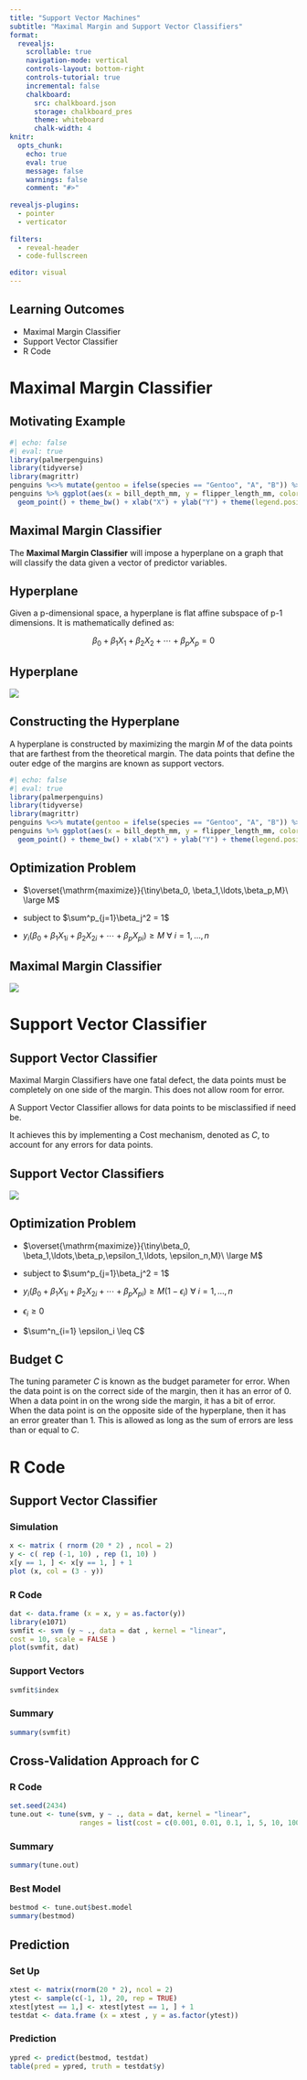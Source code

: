 ```yaml
---
title: "Support Vector Machines"
subtitle: "Maximal Margin and Support Vector Classifiers"
format:
  revealjs:
    scrollable: true
    navigation-mode: vertical
    controls-layout: bottom-right
    controls-tutorial: true
    incremental: false 
    chalkboard:
      src: chalkboard.json
      storage: chalkboard_pres
      theme: whiteboard
      chalk-width: 4
knitr:
  opts_chunk: 
    echo: true
    eval: true
    message: false
    warnings: false
    comment: "#>" 
    
revealjs-plugins:
  - pointer
  - verticator
  
filters: 
  - reveal-header
  - code-fullscreen

editor: visual
---
```


## Learning Outcomes

-   Maximal Margin Classifier
-   Support Vector Classifier
-   R Code

# Maximal Margin Classifier

## Motivating Example

```r
#| echo: false
#| eval: true
library(palmerpenguins)
library(tidyverse)
library(magrittr)
penguins %<>% mutate(gentoo = ifelse(species == "Gentoo", "A", "B")) %>%  drop_na()
penguins %>% ggplot(aes(x = bill_depth_mm, y = flipper_length_mm, color = gentoo)) +
  geom_point() + theme_bw() + xlab("X") + ylab("Y") + theme(legend.position = "none") 
```

## Maximal Margin Classifier

The **Maximal Margin Classifier** will impose a hyperplane on a graph that will classify the data given a vector of predictor variables.

## Hyperplane

Given a p-dimensional space, a hyperplane is flat affine subspace of p-1 dimensions. It is mathematically defined as:

$$
\beta_0 + \beta_1X_1 + \beta_2 X_2 + \cdots+\beta_pX_p = 0
$$

## Hyperplane

![](https://images.deepai.org/glossary-terms/3bb86574825445cba73a67222b744648/hyperplane.png){fig-align="center"}

## Constructing the Hyperplane

A hyperplane is constructed by maximizing the margin $M$ of the data points that are farthest from the theoretical margin. The data points that define the outer edge of the margins are known as support vectors.

```r
#| echo: false
#| eval: true
library(palmerpenguins)
library(tidyverse)
library(magrittr)
penguins %<>% mutate(gentoo = ifelse(species == "Gentoo", "A", "B")) %>%  drop_na()
penguins %>% ggplot(aes(x = bill_depth_mm, y = flipper_length_mm, color = gentoo)) +
  geom_point() + theme_bw() + xlab("X") + ylab("Y") + theme(legend.position = "none") 
```

## Optimization Problem

-   $\overset{\mathrm{maximize}}{\tiny\beta_0, \beta_1,\ldots,\beta_p,M}\ \large M$

-   subject to $\sum^p_{j=1}\beta_j^2 = 1$

-   $y_i(\beta_0 + \beta_1X_{1i} + \beta_2 X_{2i} + \cdots+\beta_pX_{pi})\geq M \ \forall \ i=1,\ldots,n$

## Maximal Margin Classifier

![](https://bookdown.org/mpfoley1973/data-sci/images/svm_mmc.png){fig-align="center"}

# Support Vector Classifier

## Support Vector Classifier

Maximal Margin Classifiers have one fatal defect, the data points must be completely on one side of the margin. This does not allow room for error.

::: fragment
A Support Vector Classifier allows for data points to be misclassified if need be.
:::

::: fragment
It achieves this by implementing a Cost mechanism, denoted as $C$, to account for any errors for data points.
:::

## Support Vector Classifiers

![](https://www.surveypractice.org/article/2715-using-support-vector-machines-for-survey-research/attachment/9153.png){fig-align="center"}

## Optimization Problem

-   $\overset{\mathrm{maximize}}{\tiny\beta_0, \beta_1,\ldots,\beta_p,\epsilon_1,\ldots, \epsilon_n,M}\ \large M$

-   subject to $\sum^p_{j=1}\beta_j^2 = 1$

-   $y_i(\beta_0 + \beta_1X_{1i} + \beta_2 X_{2i} + \cdots+\beta_pX_{pi})\geq M (1-\epsilon_i) \ \forall \ i=1,\ldots,n$

-   $\epsilon_i\geq 0$

-   $\sum^n_{i=1} \epsilon_i \leq C$

## Budget C

The tuning parameter $C$ is known as the budget parameter for error. When the data point is on the correct side of the margin, then it has an error of $0$. When a data point in on the wrong side the margin, it has a bit of error. When the data point is on the opposite side of the hyperplane, then it has an error greater than $1$. This is allowed as long as the sum of errors are less than or equal to $C$.

# R Code

## Support Vector Classifier

::: panel-tabset
### Simulation

```r
x <- matrix ( rnorm (20 * 2) , ncol = 2)
y <- c( rep (-1, 10) , rep (1, 10) )
x[y == 1, ] <- x[y == 1, ] + 1
plot (x, col = (3 - y))
```

### R Code

```r
dat <- data.frame (x = x, y = as.factor(y))
library(e1071)
svmfit <- svm (y ~ ., data = dat , kernel = "linear",
cost = 10, scale = FALSE )
plot(svmfit, dat)
```

### Support Vectors

```r
svmfit$index
```

### Summary

```r
summary(svmfit)
```
:::

## Cross-Validation Approach for C

::: panel-tabset
### R Code

```r
set.seed(2434)
tune.out <- tune(svm, y ~ ., data = dat, kernel = "linear",
                 ranges = list(cost = c(0.001, 0.01, 0.1, 1, 5, 10, 100)))
```

### Summary

```r
summary(tune.out)
```

### Best Model

```r
bestmod <- tune.out$best.model
summary(bestmod)
```
:::

## Prediction

::: panel-tabset
### Set Up

```r
xtest <- matrix(rnorm(20 * 2), ncol = 2)
ytest <- sample(c(-1, 1), 20, rep = TRUE)
xtest[ytest == 1,] <- xtest[ytest == 1, ] + 1
testdat <- data.frame (x = xtest , y = as.factor(ytest))
```

### Prediction

```r
ypred <- predict(bestmod, testdat)
table(pred = ypred, truth = testdat$y)
```
:::
